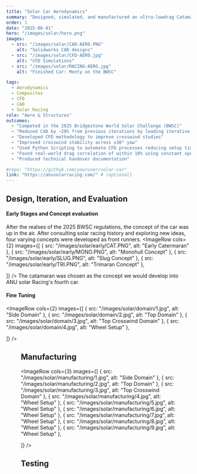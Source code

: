 ```yaml
---
title: "Solar Car Aerodynamics"
summary: "Designed, simulated, and manufactured an ultra-lowdrag Catamaran-style solar car body using SolidWorks CAD, ANSYS Fluent and Carbon-fibre composites."
order: 1
date: "2025-06-01"
hero: "/images/solar/hero.png"
images:
  - src: "/images/solar/CAD-AERO.PNG"
    alt: "Solidworks CAD designs"
  - src: "/images/solar/CFD-AERO.jpg"
    alt: "CFD Simulations"
  - src: "/images/solar/RACING-AERO.jpg"
    alt: "Finished Car: Monty on the BWSC"

tags:
  - Aerodynamics
  - Composites
  - CFD
  - CAD
  - Solar Racing
role: "Aero & Structures"
outcomes:
  - "Competed in the 2025 Bridgestone World Solar Challenge (BWSC)"
  - "Reduced CdA by ~20% from previous iterations by leading iterative ANSYS Fluent CFD simulations and optimisation,"
  - "Developed CFD methodology to improve crosswind studies"
  - "Improved crosswind stability across ±30° yaw"
  - "Used Python Scripting to automate CFD processes reducing setup time and increasing consitancy of results."
  - "Found real-world drag correlation of within 10% using constant speed tests"
  - "Produced technical handover documentation"

#repo: "https://github.com/youruser/solar-car"
link: "https://anusolarracing.com/" # (optional)
---
```



## Design, Iteration, and Evaluation

#### Early Stages and Concept evaluation

After the realses of the 2025 BWSC regulations, the concept of the car was up in the air. After consulting solar racing history and exploring new ideas, four varying concepts were developed as front runners.
<ImageRow
  cols={2}
  images={[
    { src: "/images/solar/early/CAT.PNG", alt: "Early Catermaran" },
    { src: "/images/solar/early/MONO.PNG", alt: "Monohull Concept" },
    { src: "/images/solar/early/SLUG.PNG", alt: "Slug Concept" },
    { src: "/images/solar/early/TRI.PNG", alt: "Trimaran Concept" },

  ]}
/>
The catamaran was chosen as the concept we would develop into ANU solar Racing's fourth car.

#### Fine Tuning
<ImageRow
  cols={2}
  images={[
    { src: "/images/solar/domain/1.jpg", alt: "Side Domain" },
    { src: "/images/solar/domain/2.jpg", alt: "Top Domain" },
    { src: "/images/solar/domain/3.jpg", alt: "Top Crosswind Domain" },
    { src: "/images/solar/domain/4.jpg", alt: "Wheel Setup" },

  ]}
/>
<Figure src="/images/solar/slices.PNG" alt="CFD Pressure Slices" maxWidth="512px" />

## Manufacturing
<ImageRow
  cols={3}
  images={[
    { src: "/images/solar/manufacturing/1.jpg", alt: "Side Domain" },
    { src: "/images/solar/manufacturing/2.jpg", alt: "Top Domain" },
    { src: "/images/solar/manufacturing/3.jpg", alt: "Top Crosswind Domain" },
    { src: "/images/solar/manufacturing/4.jpg", alt: "Wheel Setup" },
    { src: "/images/solar/manufacturing/5.jpg", alt: "Wheel Setup" },
    { src: "/images/solar/manufacturing/6.jpg", alt: "Wheel Setup" },
    { src: "/images/solar/manufacturing/7.jpg", alt: "Wheel Setup" },
    { src: "/images/solar/manufacturing/8.jpg", alt: "Wheel Setup" },
    { src: "/images/solar/manufacturing/9.jpg", alt: "Wheel Setup" },

  ]}
/>
## Testing

<Figure src="/images/solar/hero.png" alt="Top view" maxWidth="512px" />
<Figure src="/images/solar/testing.jpg" alt="Top view" maxWidth="512px" />

